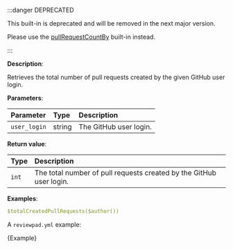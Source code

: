 
:::danger DEPRECATED

This built-in is deprecated and will be removed in the next major version.

Please use the [pullRequestCountBy](/guides/built-ins#pullrequestcountby) built-in instead.

:::

**Description**:

Retrieves the total number of pull requests created by the given GitHub user login.

**Parameters**:

| Parameter    | Type   | Description            |
| :----------- | :----- | :--------------------- |
| `user_login` | string | The GitHub user login. |

**Return value**:

| Type  | Description                                                         |
| :---- | :------------------------------------------------------------------ |
| `int` | The total number of pull requests created by the GitHub user login. |

**Examples**:

```yml
$totalCreatedPullRequests($author())
```

A `reviewpad.yml` example:

<CodeBlock language="yml" title="reviewpad.yml">{Example}</CodeBlock>
